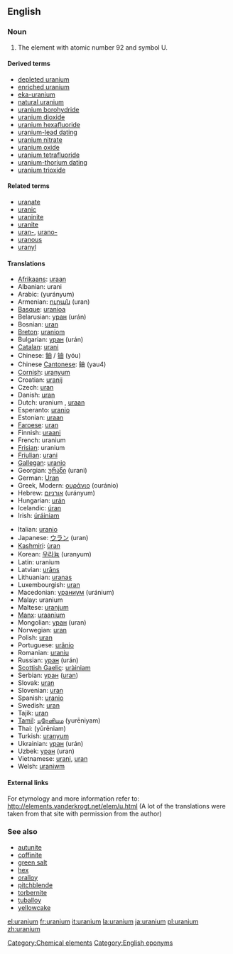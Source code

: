 ==English==
{{elements|U|protactinium|Pa|neptunium|Np}}
=== Noun ===
{{en-noun-unc}}
{{wikipedia}}

#The element with atomic number 92 and symbol U.

====Derived terms====
*[[depleted uranium]]
*[[enriched uranium]]
*[[eka-uranium]]
*[[natural uranium]]
*[[uranium borohydride]]
*[[uranium dioxide]]
*[[uranium hexafluoride]]
*[[uranium-lead dating]]
*[[uranium nitrate]]
*[[uranium oxide]]
*[[uranium tetrafluoride]]
*[[uranium-thorium dating]]
*[[uranium trioxide]]

====Related terms====
*[[uranate]]
*[[uranic]]
*[[uraninite]]
*[[uranite]]
*[[uran-]], [[urano-]]
*[[uranous]]
*[[uranyl]]

==== Translations ====
{{top}}
*[[Afrikaans]]: [[uraan]]
*Albanian: urani
*Arabic: {{ARchar|[[يورانيوم]]}} (yurányum) {{m}}
*Armenian: [[ուրան]] (uran)
*[[Basque]]: [[uranioa]]
*Belarusian: [[уран]] (urán) {{m}}
*Bosnian: [[uran]]
*[[Breton]]: [[uraniom]]
*Bulgarian: [[уран]] (urán) {{m}}
*[[Catalan]]: [[urani]]
*Chinese: [[鈾]] / [[铀]] (yóu)
*Chinese [[Cantonese]]: 鈾 (yau4)
*[[Cornish]]: [[uranyum]]
*Croatian: [[uranij]]
*Czech: [[uran]]
*Danish: [[uran]]
*Dutch: uranium {{n}}, [[uraan]] {{n}}
*Esperanto: [[uranio#Esperanto|uranio]]
*Estonian: [[uraan]]
*[[Faroese]]: [[uran]]
*Finnish: [[uraani]]
*French: uranium {{m}}
*[[Frisian]]: uranium
*[[Friulian]]: [[urani]]
*[[Gallegan]]: [[uranio#Gallegan|uranio]]
*Georgian: [[ურანი]] (urani)
*German: [[Uran]] {{n}}
*Greek, Modern: [[ουράνιο]] (ouránio) {{n}}
*Hebrew: [[אורניום]] (urányum)
*Hungarian: [[urán]]
*Icelandic: [[úran]]
*Irish: [[úráiniam]]
{{mid}}
*Italian: [[uranio#Italian|uranio]] {{m}}
*Japanese: [[ウラン]] (uran)
*[[Kashmiri]]: [[ùran]]
*Korean: [[우라늄]] (uranyum)
*Latin: uranium
*Latvian: [[urāns]]
*Lithuanian: [[uranas]]
*Luxembourgish: [[uran]]
*Macedonian: [[ураниум]] (uránium) {{m}}
*Malay: uranium
*Maltese: [[uranjum]]
*[[Manx]]: [[uraanium]]
*Mongolian: [[уран]] (uran)
*Norwegian: [[uran]]
*Polish: [[uran]] {{m}}
*Portuguese: [[urânio]] {{m}}
*Romanian: [[uraniu]] {{n}}
*Russian: [[уран#Russian|уран]] (urán) {{m}}
*[[Scottish Gaelic]]: [[uràiniam]]
*Serbian: [[уран]] ([[uran]]) {{m}}
*Slovak: [[uran]]
*Slovenian: [[uran]]
*Spanish: [[uranio]] {{m}}
*Swedish: [[uran]]
*Tajik: [[uran]]
*[[Tamil]]: [[யுரேனியம]] (yurēniyam)
*Thai: {{THchar|[[ยูเรเนียม]]}} (yūrēniam)
*Turkish: [[uranyum]]
*Ukrainian: [[уран]] (urán) {{m}}
*Uzbek: [[уран]] (uran)
*Vietnamese: [[urani]], [[uran]]
*Welsh: [[uraniwm]]
{{bottom}}

====External links====
For etymology and more information refer to:
http://elements.vanderkrogt.net/elem/u.html
(A lot of the translations were taken from that site with permission from the author)

===See also===
*[[autunite]]
*[[coffinite]]
*[[green salt]]
*[[hex]]
*[[oralloy]]
*[[pitchblende]]
*[[torbernite]]
*[[tuballoy]]
*[[yellowcake]]

[[Category:Chemical elements]]
[[Category:English eponyms]]

[[el:uranium]]
[[fr:uranium]]
[[it:uranium]]
[[la:uranium]]
[[ja:uranium]]
[[pl:uranium]]
[[zh:uranium]]